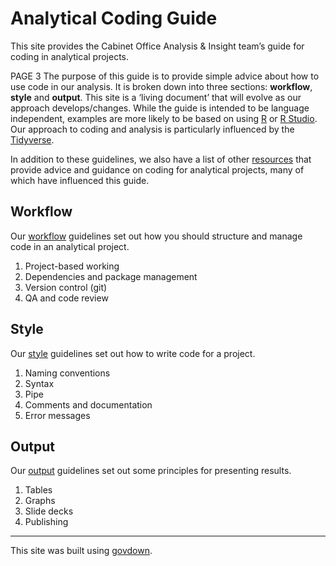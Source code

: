 # Analytical Coding Guide

::: {.lead-para}
This site provides the Cabinet Office Analysis & Insight team's guide for coding in analytical projects.
:::
PAGE 3
The purpose of this guide is to provide simple advice about how to use code in our analysis. It is broken down into three sections: **workflow**, **style** and **output**. This site is a 'living document' that will evolve as our approach develops/changes. While the guide is intended to be language independent, examples are more likely to be based on using [R](https://www.r-project.org) or [R Studio](https://www.rstudio.com). Our approach to coding and analysis is particularly influenced by the [Tidyverse](https://tidyverse.org).

In addition to these guidelines, we also have a list of other [resources]() that provide advice and guidance on coding for analytical projects, many of which have influenced this guide.

## Workflow
Our [workflow]() guidelines set out how you should structure and manage code in an analytical project.

1. Project-based working
2. Dependencies and package management
3. Version control (git)
4. QA and code review

## Style
Our [style]() guidelines set out how to write code for a project.

1. Naming conventions
2. Syntax
3. Pipe
4. Comments and documentation
5. Error messages

## Output
Our [output]() guidelines set out some principles for presenting results.

1. Tables
2. Graphs
3. Slide decks
4. Publishing

---

::: {.small-para}
This site was built using [govdown](https://ukgovdatascience.github.io/govdown/).
:::